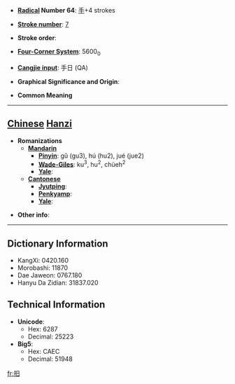 * '''[[Wiktionary:Chinese radical index| Radical]] Number 64''': [[Wiktionary:Chinese radical index 手|手]]+4 strokes

* '''[[Wiktionary:Chinese total strokes index|Stroke number]]''': [[Wiktionary:Chinese total strokes index 7|7]]

* '''Stroke order''': 

* '''[[Wiktionary:Chinese four corner index|Four-Corner System]]''': 5600<sub>0</sub>

* '''[[Wiktionary:Chinese Cangjie index|Cangjie input]]''': 手日 (QA)

* '''Graphical Significance and Origin''': 

* '''Common Meaning'''

----

== [[Chinese]] [[Hanzi]] ==

* '''Romanizations'''
** '''[[Mandarin]]'''
*** '''[[Pinyin]]''': gǔ (gu3), hú (hu2), jué (jue2)
*** '''[[Wade-Giles]]''': ku<sup>3</sup>, hu<sup>2</sup>, chüeh<sup>2</sup>
*** '''[[Yale]]''': 
** '''[[Cantonese]]'''
*** '''[[Jyutping]]''':
*** '''[[Penkyamp]]''': 
*** '''[[Yale]]''': 

* '''Other info''': 

----

== Dictionary Information ==

* KangXi: 0420.160
* Morobashi: 11870
* Dae Jaweon: 0767.180
* Hanyu Da Zidian: 31837.020

== Technical Information ==

* '''Unicode''':
** Hex: 6287
** Decimal: 25223
* '''Big5''':
** Hex: CAEC
** Decimal: 51948

[[fr:抇]]